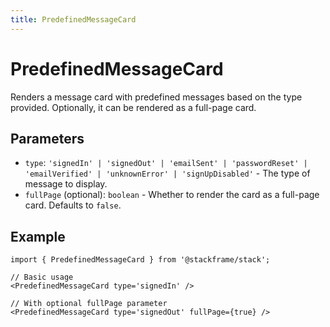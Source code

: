 ```yaml
---
title: PredefinedMessageCard
---
```


# PredefinedMessageCard

Renders a message card with predefined messages based on the type provided. Optionally, it can be rendered as a full-page card.

## Parameters

- `type`: `'signedIn' | 'signedOut' | 'emailSent' | 'passwordReset' | 'emailVerified' | 'unknownError' | 'signUpDisabled'` - The type of message to display.
- `fullPage` (optional): `boolean` - Whether to render the card as a full-page card. Defaults to `false`.

## Example

```tsx
import { PredefinedMessageCard } from '@stackframe/stack';

// Basic usage
<PredefinedMessageCard type='signedIn' />

// With optional fullPage parameter
<PredefinedMessageCard type='signedOut' fullPage={true} />
```